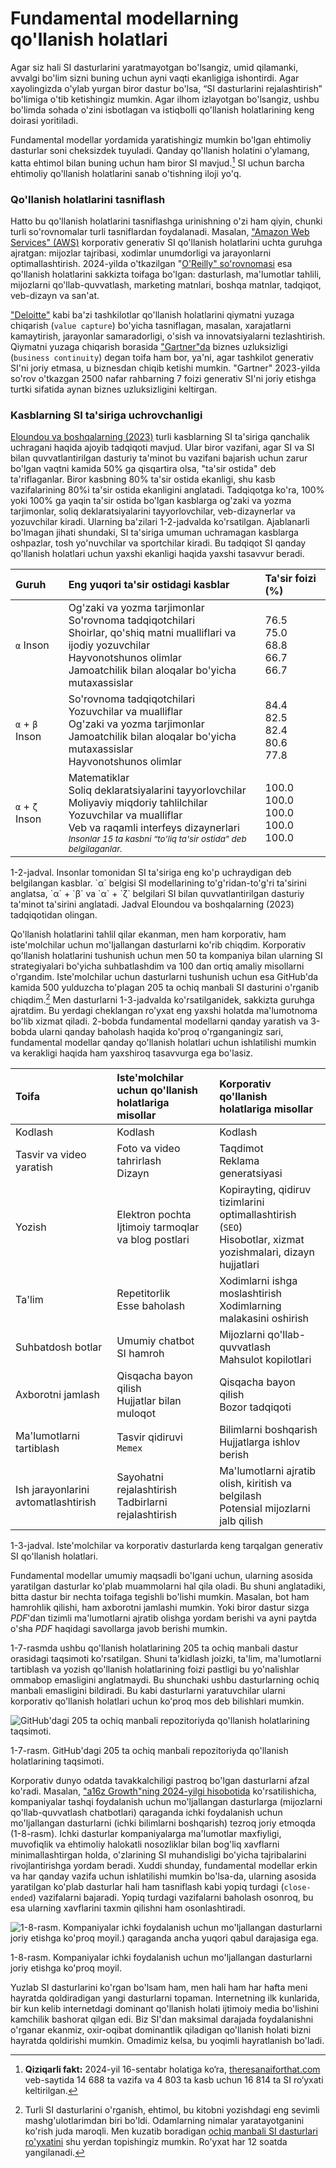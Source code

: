 # Fundamental modellarning qo'llanish holatlari

Agar siz hali SI dasturlarini yaratmayotgan bo'lsangiz, umid qilamanki, avvalgi bo'lim sizni buning uchun ayni vaqti ekanligiga ishontirdi. Agar xayolingizda o'ylab yurgan biror dastur bo'lsa, “SI dasturlarini rejalashtirish” bo'limiga o'tib ketishingiz mumkin. Agar ilhom izlayotgan bo'lsangiz, ushbu bo'limda sohada o'zini isbotlagan va istiqbolli qo'llanish holatlarining keng doirasi yoritiladi.

Fundamental modellar yordamida yaratishingiz mumkin bo'lgan ehtimoliy dasturlar soni cheksizdek tuyuladi. Qanday qo'llanish holatini o'ylamang, katta ehtimol bilan buning uchun ham biror SI mavjud.[^1] SI uchun barcha ehtimoliy qo'llanish holatlarini sanab o'tishning iloji yo'q.

### Qo'llanish holatlarini tasniflash

Hatto bu qo'llanish holatlarini tasniflashga urinishning o'zi ham qiyin, chunki turli so'rovnomalar turli tasniflardan foydalanadi. Masalan, ["Amazon Web Services" (AWS)](https://aws.amazon.com/ai/generative-ai/use-cases/) korporativ generativ SI qo'llanish holatlarini uchta guruhga ajratgan: mijozlar tajribasi, xodimlar unumdorligi va jarayonlarni optimallashtirish. 2024-yilda o'tkazilgan "[O'Reilly" so'rovnomasi](https://www.oreilly.com/radar/generative-ai-in-the-enterprise/) esa qo'llanish holatlarini sakkizta toifaga bo'lgan: dasturlash, ma'lumotlar tahlili, mijozlarni qo'llab-quvvatlash, marketing matnlari, boshqa matnlar, tadqiqot, veb-dizayn va san'at.

["Deloitte"](https://www.deloitte.com/us/en/services/consulting/content/gen-ai-use-cases.html) kabi ba'zi tashkilotlar qo'llanish holatlarini qiymatni yuzaga chiqarish (`value capture`) bo'yicha tasniflagan, masalan, xarajatlarni kamaytirish, jarayonlar samaradorligi, o'sish va innovatsiyalarni tezlashtirish. Qiymatni yuzaga chiqarish borasida ["Gartner"da](https://www.gartner.com/en/topics/generative-ai) biznes uzluksizligi (`business continuity`) degan toifa ham bor, ya'ni, agar tashkilot generativ SI'ni joriy etmasa, u biznesdan chiqib ketishi mumkin. "Gartner" 2023-yilda so'rov o'tkazgan 2500 nafar rahbarning 7 foizi generativ SI'ni joriy etishga turtki sifatida aynan biznes uzluksizligini keltirgan.

### Kasblarning SI ta'siriga uchrovchanligi

[Eloundou va boshqalarning (2023)](https://arxiv.org/abs/2303.10130) turli kasblarning SI ta'siriga qanchalik uchragani haqida ajoyib tadqiqoti mavjud. Ular biror vazifani, agar SI va SI bilan quvvatlantirilgan dasturiy ta'minot bu vazifani bajarish uchun zarur bo'lgan vaqtni kamida 50% ga qisqartira olsa, "ta'sir ostida" deb ta'riflaganlar. Biror kasbning 80% ta'sir ostida ekanligi, shu kasb vazifalarining 80%i ta'sir ostida ekanligini anglatadi. Tadqiqotga ko'ra, 100% yoki 100% ga yaqin ta'sir ostida bo'lgan kasblarga og'zaki va yozma tarjimonlar, soliq deklaratsiyalarini tayyorlovchilar, veb-dizaynerlar va yozuvchilar kiradi. Ularning ba'zilari 1-2-jadvalda ko'rsatilgan. Ajablanarli bo'lmagan jihati shundaki, SI ta'siriga umuman uchramagan kasblarga oshpazlar, tosh yo'nuvchilar va sportchilar kiradi. Bu tadqiqot SI qanday qo'llanish holatlari uchun yaxshi ekanligi haqida yaxshi tasavvur beradi.

| Guruh | Eng yuqori ta'sir ostidagi kasblar | Ta'sir foizi (%) |
| :--- | :--- | :--- |
| `α` Inson | Og'zaki va yozma tarjimonlar<br/>So'rovnoma tadqiqotchilari<br/>Shoirlar, qo'shiq matni mualliflari va ijodiy yozuvchilar<br/>Hayvonotshunos olimlar<br/>Jamoatchilik bilan aloqalar bo'yicha mutaxassislar | 76.5<br/>75.0<br/>68.8<br/>66.7<br/>66.7 |
| `α` + `β` Inson | So'rovnoma tadqiqotchilari<br/>Yozuvchilar va mualliflar<br/>Og'zaki va yozma tarjimonlar<br/>Jamoatchilik bilan aloqalar bo'yicha mutaxassislar<br/>Hayvonotshunos olimlar | 84.4<br/>82.5<br/>82.4<br/>80.6<br/>77.8 |
| `α` + `ζ` Inson | Matematiklar<br/>Soliq deklaratsiyalarini tayyorlovchilar<br/>Moliyaviy miqdoriy tahlilchilar<br/>Yozuvchilar va mualliflar<br/>Veb va raqamli interfeys dizaynerlari<br/><small>_Insonlar 15 ta kasbni “to'liq ta'sir ostida” deb belgilaganlar._</small> | 100.0<br/>100.0<br/>100.0<br/>100.0<br/>100.0 |

<div className='text-center text-sm italic'>1-2-jadval. Insonlar tomonidan SI ta'siriga eng ko'p uchraydigan deb belgilangan kasblar. `α` belgisi SI modellarining to'g'ridan-to'g'ri ta'sirini anglatsa, `α` + `β` va `α` + `ζ` belgilari SI bilan quvvatlantirilgan dasturiy ta'minot ta'sirini anglatadi. Jadval Eloundou va boshqalarning (2023) tadqiqotidan olingan.</div>

Qo'llanish holatlarini tahlil qilar ekanman, men ham korporativ, ham iste'molchilar uchun mo'ljallangan dasturlarni ko'rib chiqdim. Korporativ qo'llanish holatlarini tushunish uchun men 50 ta kompaniya bilan ularning SI strategiyalari bo'yicha suhbatlashdim va 100 dan ortiq amaliy misollarni o'rgandim. Iste'molchilar uchun dasturlarni tushunish uchun esa GitHub'da kamida 500 yulduzcha to'plagan 205 ta ochiq manbali SI dasturini o'rganib chiqdim.[^2] Men dasturlarni 1-3-jadvalda ko'rsatilganidek, sakkizta guruhga ajratdim. Bu yerdagi cheklangan ro'yxat eng yaxshi holatda ma'lumotnoma bo'lib xizmat qiladi. 2-bobda fundamental modellarni qanday yaratish va 3-bobda ularni qanday baholash haqida ko'proq o'rganganingiz sari, fundamental modellar qanday qo'llanish holatlari uchun ishlatilishi mumkin va kerakligi haqida ham yaxshiroq tasavvurga ega bo'lasiz.

| Toifa | Iste'molchilar uchun qo'llanish holatlariga misollar | Korporativ qo'llanish holatlariga misollar |
| :--- | :--- | :--- |
| Kodlash | Kodlash | Kodlash |
| Tasvir va video yaratish | Foto va video tahrirlash<br/>Dizayn | Taqdimot<br/>Reklama generatsiyasi |
| Yozish | Elektron pochta<br/>Ijtimoiy tarmoqlar va blog postlari | Kopirayting, qidiruv tizimlarini optimallashtirish (`SEO`)<br/>Hisobotlar, xizmat yozishmalari, dizayn hujjatlari |
| Ta'lim | Repetitorlik<br/>Esse baholash | Xodimlarni ishga moslashtirish<br/>Xodimlarning malakasini oshirish |
| Suhbatdosh botlar | Umumiy chatbot<br/>SI hamroh | Mijozlarni qo'llab-quvvatlash<br/>Mahsulot kopilotlari |
| Axborotni jamlash | Qisqacha bayon qilish<br/>Hujjatlar bilan muloqot | Qisqacha bayon qilish<br/>Bozor tadqiqoti |
| Ma'lumotlarni tartiblash | Tasvir qidiruvi<br/>`Memex` | Bilimlarni boshqarish<br/>Hujjatlarga ishlov berish |
| Ish jarayonlarini avtomatlashtirish | Sayohatni rejalashtirish<br/>Tadbirlarni rejalashtirish | Ma'lumotlarni ajratib olish, kiritish va belgilash<br/>Potensial mijozlarni jalb qilish 

<div className='text-center text-sm italic'>1-3-jadval. Iste'molchilar va korporativ dasturlarda keng tarqalgan generativ SI qo'llanish holatlari.</div>

Fundamental modellar umumiy maqsadli bo'lgani uchun, ularning asosida yaratilgan dasturlar ko'plab muammolarni hal qila oladi. Bu shuni anglatadiki, bitta dastur bir nechta toifaga tegishli bo'lishi mumkin. Masalan, bot ham hamrohlik qilishi, ham axborotni jamlashi mumkin. Yoki biror dastur sizga _PDF_'dan tizimli ma'lumotlarni ajratib olishga yordam berishi va ayni paytda o'sha _PDF_ haqidagi savollarga javob berishi mumkin.

1-7-rasmda ushbu qo'llanish holatlarining 205 ta ochiq manbali dastur orasidagi taqsimoti ko'rsatilgan. Shuni ta'kidlash joizki, ta'lim, ma'lumotlarni tartiblash va yozish qo'llanish holatlarining foizi pastligi bu yo'nalishlar ommabop emasligini anglatmaydi. Bu shunchaki ushbu dasturlarning ochiq manbali emasligini bildiradi. Bu kabi dasturlarni yaratuvchilar ularni korporativ qo'llanish holatlari uchun ko'proq mos deb bilishlari mumkin.

![GitHub'dagi 205 ta ochiq manbali repozitoriyda qo'llanish holatlarining taqsimoti.](/ai-engineering/1.7-figure.png)

<div className='text-center text-sm italic'>1-7-rasm. GitHub'dagi 205 ta ochiq manbali repozitoriyda qo'llanish holatlarining taqsimoti.</div>

Korporativ dunyo odatda tavakkalchiligi pastroq bo'lgan dasturlarni afzal ko'radi. Masalan, ["a16z Growth"ning 2024-yilgi hisobotida](https://a16z.com/generative-ai-enterprise-2024/) ko'rsatilishicha, kompaniyalar tashqi foydalanish uchun mo'ljallangan dasturlarga (mijozlarni qo'llab-quvvatlash chatbotlari) qaraganda ichki foydalanish uchun mo'ljallangan dasturlarni (ichki bilimlarni boshqarish) tezroq joriy etmoqda (1-8-rasm). Ichki dasturlar kompaniyalarga ma'lumotlar maxfiyligi, muvofiqlik va ehtimoliy halokatli nosozliklar bilan bog'liq xavflarni minimallashtirgan holda, o'zlarining SI muhandisligi bo'yicha tajribalarini rivojlantirishga yordam beradi. Xuddi shunday, fundamental modellar erkin va har qanday vazifa uchun ishlatilishi mumkin bo'lsa-da, ularning asosida yaratilgan ko'plab dasturlar hali ham tasniflash kabi yopiq turdagi (`close-ended`) vazifalarni bajaradi. Yopiq turdagi vazifalarni baholash osonroq, bu esa ularning xavflarini taxmin qilishni ham osonlashtiradi.

![1-8-rasm. Kompaniyalar ichki foydalanish uchun mo'ljallangan dasturlarni joriy etishga ko'proq moyil.) qaraganda ancha yuqori qabul darajasiga ega.](/ai-engineering/1.8-figure.png)

<div className='text-center text-sm italic'>1-8-rasm. Kompaniyalar ichki foydalanish uchun mo'ljallangan dasturlarni joriy etishga ko'proq moyil.</div>

Yuzlab SI dasturlarini ko'rgan bo'lsam ham, men hali ham har hafta meni hayratda qoldiradigan yangi dasturlarni topaman. Internetning ilk kunlarida, bir kun kelib internetdagi dominant qo'llanish holati ijtimoiy media bo'lishini kamchilik bashorat qilgan edi. Biz SI'dan maksimal darajada foydalanishni o'rganar ekanmiz, oxir-oqibat dominantlik qiladigan qo'llanish holati bizni hayratda qoldirishi mumkin. Omadimiz kelsa, bu yoqimli hayratlanish bo'ladi.


[^1]: **Qiziqarli fakt:** 2024-yil 16-sentabr holatiga ko‘ra, [theresanaiforthat.com](https://theresanaiforthat.com/) veb-saytida 14 688 ta vazifa va 4 803 ta kasb uchun 16 814 ta SI ro‘yxati keltirilgan.

[^2]: Turli SI dasturlarini o'rganish, ehtimol, bu kitobni yozishdagi eng sevimli mashg'ulotlarimdan biri bo'ldi. Odamlarning nimalar yaratayotganini ko'rish juda maroqli. Men kuzatib boradigan [ochiq manbali SI dasturlari ro'yxatini](https://huyenchip.com/llama-police) shu yerdan topishingiz mumkin. Ro'yxat har 12 soatda yangilanadi.
